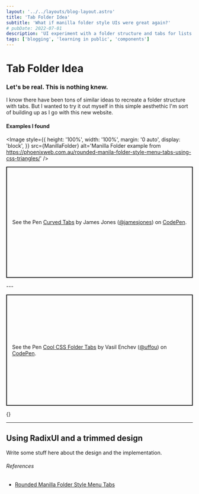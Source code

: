 ```yaml
---
layout: '../../layouts/blog-layout.astro'
title: 'Tab Folder Idea'
subtitle: 'What if manilla folder style UIs were great again?'
# pubDate: 2022-07-01
description: 'UI experiment with a folder structure and tabs for lists of content and filtering.'
tags: ['blogging', 'learning in public', 'components']
---
```



# Tab Folder Idea

### Let's be real. This is nothing knew.

I know there have been tons of similar ideas to recreate a folder structure with tabs.
But I wanted to try it out myself in this simple aesthethic I'm sort of building up as I go with this new website.

#### Examples I found

<Image
  style={{
    height: '100%',
    width: '100%',
    margin: '0 auto',
    display: 'block',
  }}
  src={ManillaFolder}
  alt='Manilla Folder example from https://phoenixweb.com.au/rounded-manila-folder-style-menu-tabs-using-css-triangles/'
/>
<p
  class='codepen'
  data-height='300'
  data-default-tab='html,result'
  data-slug-hash='GzEdpw'
  data-user='jamesjones'
  style='height: 300px; box-sizing: border-box; display: flex; align-items: center; justify-content: center; border: 2px solid; margin: 1em 0; padding: 1em;'
>
  <span>
    See the Pen
    <a href='https://codepen.io/jamesjones/pen/GzEdpw'>Curved Tabs</a> by James Jones
    (<a href='https://codepen.io/jamesjones'>@jamesjones</a>) on
    <a href='https://codepen.io'>CodePen</a>.
  </span>
</p>
<script async src='https://cpwebassets.codepen.io/assets/embed/ei.js'></script>
---
<p
  class='codepen'
  data-height='300'
  data-default-tab='html,result'
  data-slug-hash='jzzyvB'
  data-user='uffou'
  style='height: 300px; box-sizing: border-box; display: flex; align-items: center; justify-content: center; border: 2px solid; margin: 1em 0; padding: 1em;'
>
  <span>
    See the Pen
    <a href='https://codepen.io/uffou/pen/jzzyvB'>Cool CSS Folder Tabs</a> by Vasil
    Enchev (<a href='https://codepen.io/uffou'>@uffou</a>) on
    <a href='https://codepen.io'>CodePen</a>.
  </span>
</p>{<script async src='https://cpwebassets.codepen.io/assets/embed/ei.js'></script>}

---

## Using RadixUI and a trimmed design

Write some stuff here about the design and the implementation.

<ExperimentsContainer>
  <FolderTabs client:only />
</ExperimentsContainer>

###### References

- [Rounded Manilla Folder Style Menu Tabs](https://phoenixweb.com.au/rounded-manila-folder-style-menu-tabs-using-css-triangles/)
